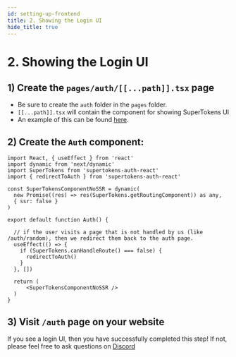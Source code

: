 ```yaml
---
id: setting-up-frontend
title: 2. Showing the Login UI
hide_title: true
---
```


<!-- COPY DOCS -->
<!-- ./thirdpartyemailpassword/nextjs/setting-up-frontend.mdx -->


# 2. Showing the Login UI

## 1) Create the `pages/auth/[[...path]].tsx` page
- Be sure to create the `auth` folder in the `pages` folder.
- `[[...path]].tsx` will contain the component for showing SuperTokens UI
- An example of this can be found [here](https://github.com/supertokens/next.js/blob/canary/examples/with-supertokens/pages/auth/%5B%5B...path%5D%5D.js).

## 2) Create the `Auth` component:

```tsx title="pages/auth/[[...path]].tsx"
import React, { useEffect } from 'react'
import dynamic from 'next/dynamic'
import SuperTokens from 'supertokens-auth-react'
import { redirectToAuth } from 'supertokens-auth-react'

const SuperTokensComponentNoSSR = dynamic(
  new Promise((res) => res(SuperTokens.getRoutingComponent)) as any,
  { ssr: false }
)

export default function Auth() {

  // if the user visits a page that is not handled by us (like /auth/random), then we redirect them back to the auth page.
  useEffect(() => {
    if (SuperTokens.canHandleRoute() === false) {
      redirectToAuth()
    }
  }, [])

  return (
      <SuperTokensComponentNoSSR />
  )
}
```

## 3) Visit `/auth` page on your website
If you see a login UI, then you have successfully completed this step! If not, please feel free to ask questions on [Discord](https://supertokens.com/discord)
